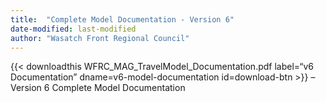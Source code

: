 ```yaml
---
title:  "Complete Model Documentation - Version 6"
date-modified: last-modified
author: "Wasatch Front Regional Council"
---
```


{{< downloadthis WFRC_MAG_TravelModel_Documentation.pdf
label="v6 Documentation" dname=v6-model-documentation id=download-btn >}} -- Version 6 Complete Model Documentation